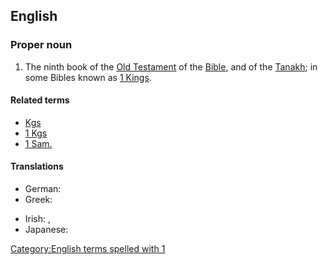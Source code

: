 ==English==
{{book of the Bible|Books of Samuel}}

===Proper noun===
{{en-proper noun}}

# {{context|biblical|lang=en}}  The ninth book of the [[Old Testament]] of the [[Bible]], and of the [[Tanakh]]; in some Bibles known as [[1 Kings]].

====Related terms====
*[[Kgs]]
*[[1 Kgs]]
*[[1 Sam.]]

====Translations====
{{trans-top|book of the Bible}}
* German: {{t|de|1 Samuel}}
* Greek: {{t|el|Α' Σαμουήλ||tr=A' Samouíl|sc=Grek}}
{{trans-mid}}
* Irish: {{t|ga|Céad Leabhar Shamúéil|m}}, {{t|ga|1 Samúéil|m}}
* Japanese: {{t|ja|サムエル記上|tr=samueru kijō|sc=Jpan}}
{{trans-bottom}}

[[Category:English terms spelled with 1]]
